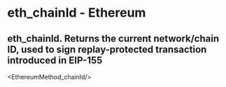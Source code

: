 # eth_chainId - Ethereum

## eth_chainId. Returns the current network/chain ID, used to sign replay-protected transaction introduced in EIP-155


<EthereumMethod_chainId/>
